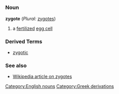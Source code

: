 =={{en}}==
[[Category:English nouns]]
===Noun===
'''zygote''' (''Plural:'' [[zygotes]])

#a [[fertilize|fertilized]] [[egg cell]]
===Derived Terms===
*[[zygotic]]
===See also===
*[[w:zygote|Wikipedia article on zygotes]]
[[Category:Greek derivations]]